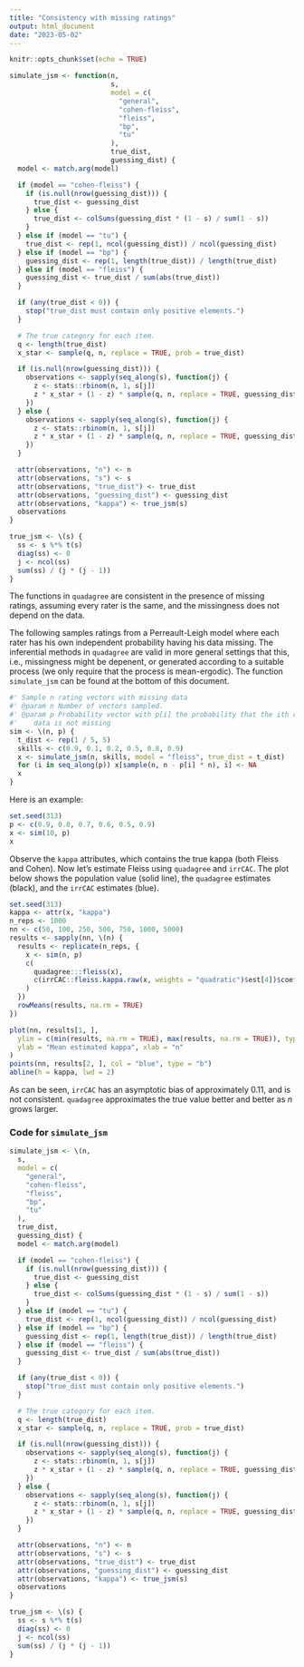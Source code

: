 ```yaml
---
title: "Consistency with missing ratings"
output: html_document
date: "2023-05-02"
---
```


```r
knitr::opts_chunk$set(echo = TRUE)
```

```r
simulate_jsm <- function(n,
                         s,
                         model = c(
                           "general",
                           "cohen-fleiss",
                           "fleiss",
                           "bp",
                           "tu"
                         ),
                         true_dist,
                         guessing_dist) {
  model <- match.arg(model)

  if (model == "cohen-fleiss") {
    if (is.null(nrow(guessing_dist))) {
      true_dist <- guessing_dist
    } else {
      true_dist <- colSums(guessing_dist * (1 - s) / sum(1 - s))
    }
  } else if (model == "tu") {
    true_dist <- rep(1, ncol(guessing_dist)) / ncol(guessing_dist)
  } else if (model == "bp") {
    guessing_dist <- rep(1, length(true_dist)) / length(true_dist)
  } else if (model == "fleiss") {
    guessing_dist <- true_dist / sum(abs(true_dist))
  }

  if (any(true_dist < 0)) {
    stop("true_dist must contain only positive elements.")
  }

  # The true category for each item.
  q <- length(true_dist)
  x_star <- sample(q, n, replace = TRUE, prob = true_dist)

  if (is.null(nrow(guessing_dist))) {
    observations <- sapply(seq_along(s), function(j) {
      z <- stats::rbinom(n, 1, s[j])
      z * x_star + (1 - z) * sample(q, n, replace = TRUE, guessing_dist)
    })
  } else {
    observations <- sapply(seq_along(s), function(j) {
      z <- stats::rbinom(n, 1, s[j])
      z * x_star + (1 - z) * sample(q, n, replace = TRUE, guessing_dist[j, ])
    })
  }

  attr(observations, "n") <- n
  attr(observations, "s") <- s
  attr(observations, "true_dist") <- true_dist
  attr(observations, "guessing_dist") <- guessing_dist
  attr(observations, "kappa") <- true_jsm(s)
  observations
}

true_jsm <- \(s) {
  ss <- s %*% t(s)
  diag(ss) <- 0
  j <- ncol(ss)
  sum(ss) / (j * (j - 1))
}
```

The functions in `quadagree` are consistent in the presence of missing ratings,
assuming every rater is the same, and the missingness does not depend on the
data. 

The following samples ratings from a Perreault-Leigh model where each rater has
his own independent probability having his data missing. The inferential methods
in `quadagree` are valid in more general settings that this, i.e., missingness
might be depenent, or generated according to a suitable process (we only
require that the process is mean-ergodic). The function `simulate_jsm` can 
be found at the bottom of this document.

```r
#' Sample n rating vectors with missing data
#' @param n Number of vectors sampled.
#' @param p Probability vector with p[i] the probability that the ith raters
#'    data is not missing
sim <- \(n, p) {
  t_dist <- rep(1 / 5, 5)
  skills <- c(0.9, 0.1, 0.2, 0.5, 0.8, 0.9)
  x <- simulate_jsm(n, skills, model = "fleiss", true_dist = t_dist)
  for (i in seq_along(p)) x[sample(n, n - p[i] * n), i] <- NA
  x
}
```

Here is an example:
```r
set.seed(313)
p <- c(0.9, 0.8, 0.7, 0.6, 0.5, 0.9)
x <- sim(10, p)
x
```

Observe the `kappa` attributes, which contains the true kappa (both Fleiss and Cohen). Now let's estimate Fleiss using `quadagree` and `irrCAC`. The plot below shows the population value (solid line), the `quadagree` estimates (black), and the `irrCAC` estimates (blue).

```r
set.seed(313)
kappa <- attr(x, "kappa")
n_reps <- 1000
nn <- c(50, 100, 250, 500, 750, 1000, 5000)
results <- sapply(nn, \(n) {
  results <- replicate(n_reps, {
    x <- sim(n, p)
    c(
      quadagree:::fleiss(x),
      c(irrCAC::fleiss.kappa.raw(x, weights = "quadratic")$est[4])$coeff.val
    )
  })
  rowMeans(results, na.rm = TRUE)
})

plot(nn, results[1, ],
  ylim = c(min(results, na.rm = TRUE), max(results, na.rm = TRUE)), type = "b",
  ylab = "Mean estimated kappa", xlab = "n"
)
points(nn, results[2, ], col = "blue", type = "b")
abline(h = kappa, lwd = 2)
```

As can be seen, `irrCAC` has an asymptotic bias of approximately $0.11$, and
is not consistent. `quadagree` approximates the true value better and better
as $n$ grows larger.

### Code for `simulate_jsm`
```r
simulate_jsm <- \(n,
  s,
  model = c(
    "general",
    "cohen-fleiss",
    "fleiss",
    "bp",
    "tu"
  ),
  true_dist,
  guessing_dist) {
  model <- match.arg(model)

  if (model == "cohen-fleiss") {
    if (is.null(nrow(guessing_dist))) {
      true_dist <- guessing_dist
    } else {
      true_dist <- colSums(guessing_dist * (1 - s) / sum(1 - s))
    }
  } else if (model == "tu") {
    true_dist <- rep(1, ncol(guessing_dist)) / ncol(guessing_dist)
  } else if (model == "bp") {
    guessing_dist <- rep(1, length(true_dist)) / length(true_dist)
  } else if (model == "fleiss") {
    guessing_dist <- true_dist / sum(abs(true_dist))
  }

  if (any(true_dist < 0)) {
    stop("true_dist must contain only positive elements.")
  }

  # The true category for each item.
  q <- length(true_dist)
  x_star <- sample(q, n, replace = TRUE, prob = true_dist)

  if (is.null(nrow(guessing_dist))) {
    observations <- sapply(seq_along(s), function(j) {
      z <- stats::rbinom(n, 1, s[j])
      z * x_star + (1 - z) * sample(q, n, replace = TRUE, guessing_dist)
    })
  } else {
    observations <- sapply(seq_along(s), function(j) {
      z <- stats::rbinom(n, 1, s[j])
      z * x_star + (1 - z) * sample(q, n, replace = TRUE, guessing_dist[j, ])
    })
  }

  attr(observations, "n") <- n
  attr(observations, "s") <- s
  attr(observations, "true_dist") <- true_dist
  attr(observations, "guessing_dist") <- guessing_dist
  attr(observations, "kappa") <- true_jsm(s)
  observations
}

true_jsm <- \(s) {
  ss <- s %*% t(s)
  diag(ss) <- 0
  j <- ncol(ss)
  sum(ss) / (j * (j - 1))
}
```
